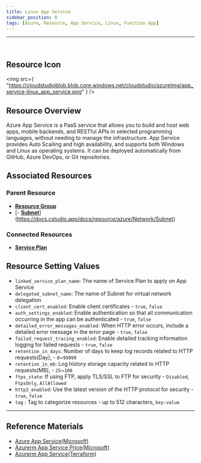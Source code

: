 ```yaml
---
title: Linux App Service
sidebar_position: 0
tags: [Azure, Resource, App Service, Linux, Function App]
---
```


<hr />
<br />

## Resource Icon

<img
    src={
        "https://cloudstudioblob.blob.core.windows.net/cloudstudio/azureImg/app_service-linux_app_service.png"
    }
/>

## Resource Overview

Azure App Service is a PaaS service that allows you to build and host web apps, mobile backends, and RESTful APIs in selected programming languages, without needing to manage the infrastructure. 
App Service provides Auto Scailing and high availability, and supports both Windows and Linux as operating systems. 
It can be deployed automatically from GitHub, Azure DevOps, or Git repositories.

## Associated Resources

### Parent Resource

-   [**Resource Group**](https://docs.cstudio.app/docs/resource/azure/Base/ResourceGroup)
-   [- [**Subnet**](https://docs.cstudio.app/docs/resource/azure/Network/Subnet)](https://docs.cstudio.app/docs/resource/azure/Network/Subnet)

### Connected Resources

-   [**Service Plan**](https://docs.cstudio.app/docs/resource/azure/AppService/ServicePlan)

## Resource Setting Values

-   `linked_service_plan_name`: The name of Service Plan to apply on App Service
-   `delegated_subnet_name`: The name of Subnet for virtual network delegation
-   `client_cert_enabled`: Enable client certificates - `true`, `false`
-   `auth_settings_enabled`: Enable authentication so that all communication occurring in the app can be authenticated - `true`, `false`
-   `detailed_error_messages_enabled`: When HTTP error occurs, include a detailed error message in the error page - `true`, `false`
-   `failed_request_tracing_enabled`: Enable detailed tracking information logging for failed requests - `true`, `false`
-   `retention_in_days`: Number of days to keep log records related to HTTP requests(Day), - `0`~`99999`
-   `retention_in_mb`: Log history storage capacity related to HTTP requests(MB), - `25`~`100`
-   `ftps_state`: If using FTP, apply TLS/SSL to FTP for security - `Disabled`, `FtpsOnly`, `AllAllowed`
-   `http2_enabled`: Use the latest version of the HTTP protocol for security - `true`, `false`
-   `tag` : Tag to categorize resources - up to 512 characters, `key:value`

---

## Reference Materials

-   [Azure App Service(Microsoft)](https://learn.microsoft.com/ko-kr/azure/app-service/overview)
-   [Azurerm App Service Price(Microsoft)](https://azure.microsoft.com/ko-kr/pricing/details/app-service/windows/)
-   [Azurerm App Service(Terraform)](https://registry.terraform.io/providers/hashicorp/azurerm/latest/docs/resources/app_service)
